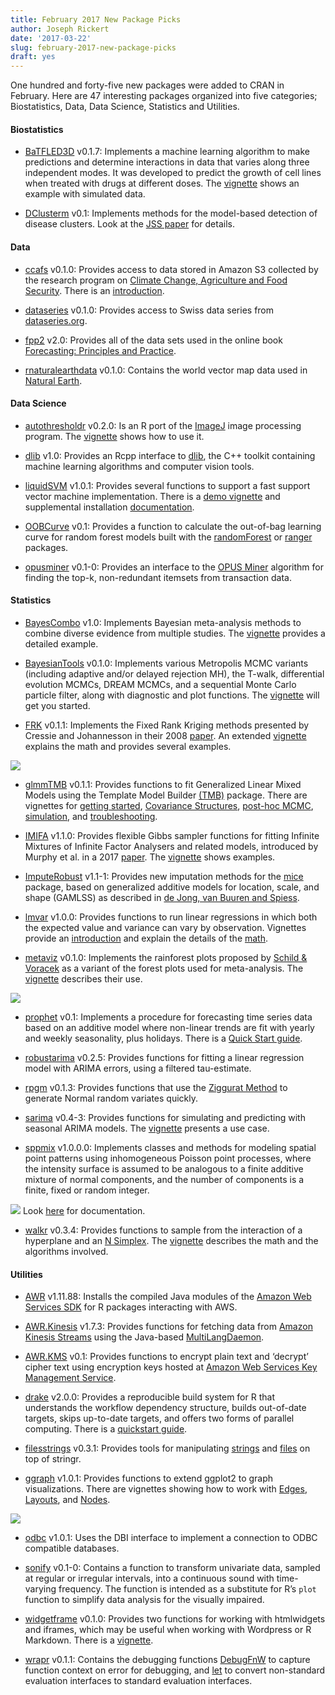 ```yaml
---
title: February 2017 New Package Picks
author: Joseph Rickert
date: '2017-03-22'
slug: february-2017-new-package-picks
draft: yes
---
```


One hundred and forty-five new packages were added to CRAN in February. Here are 47 interesting packages organized into five categories; Biostatistics, Data, Data Science, Statistics and Utilities. 


#### Biostatistics   

*   [BaTFLED3D](https://cran.rstudio.com/web/packages/BaTFLED3D/) v0.1.7: Implements a machine learning algorithm to make predictions and determine interactions in data that varies along three independent modes. It was developed to predict the growth of cell lines when treated with drugs at different doses. The [vignette](https://cran.rstudio.com/web/packages/BaTFLED3D/vignettes/BaTFLED3D_vignette.html) shows an example with simulated data.

*   [DClusterm](https://cran.rstudio.com/web/packages/DClusterm/) v0.1: Implements methods for the model-based detection of disease clusters. Look at the [JSS paper](https://cran.rstudio.com/web/packages/DClusterm/vignettes/jss_paper.pdf) for details.

#### Data    

*   [ccafs](https://cran.rstudio.com/web/packages/ccafs/) v0.1.0: Provides access to data stored in Amazon S3 collected by the research program on [Climate Change, Agriculture and Food Security](https://ccafs.cgiar.org/es/news/data-better-understanding-changing-climate#.WML6tBLyvy0). There is an [introduction](https://cran.rstudio.com/web/packages/ccafs/vignettes/ccafs_vignette.html).

*   [dataseries](https://cran.rstudio.com/web/packages/dataseries/) v0.1.0: Provides access to Swiss data series from [dataseries.org](http://www.dataseries.org/).

*   [fpp2](https://cran.rstudio.com/web/packages/fpp2/) v2.0: Provides all of the data sets used in the online book [Forecasting: Principles and Practice](https://www.otexts.org/fpp2/).

*   [rnaturalearthdata](https://cran.rstudio.com/web/packages/rnaturalearthdata/) v0.1.0: Contains the world vector map data used in [Natural Earth](http://www.naturalearthdata.com/).

#### Data Science   
*   [autothresholdr](https://cran.rstudio.com/web/packages/autothresholdr/) v0.2.0: Is an R port of the [ImageJ](https://imagej.nih.gov/ij//) image processing program. The [vignette](https://cran.rstudio.com/web/packages/autothresholdr/vignettes/autothresholdr.html) shows how to use it.

*   [dlib](https://cran.rstudio.com/web/packages/dlib/) v1.0: Provides an Rcpp interface to [dlib](http://dlib.net/), the C++ toolkit containing machine learning algorithms and computer vision tools.

*   [liquidSVM](https://cran.rstudio.com/web/packages/liquidSVM/) v1.0.1: Provides several functions to support a fast support vector machine implementation. There is a [demo vignette](https://cran.rstudio.com/web/packages/liquidSVM/vignettes/demo.html) and supplemental installation [documentation](https://cran.rstudio.com/web/packages/liquidSVM/vignettes/documentation.html).

*   [OOBCurve](https://cran.rstudio.com/web/packages/OOBCurve/) v0.1: Provides a function to calculate the out-of-bag learning curve for random forest models built with the [randomForest](https://cran.r-project.org/web/packages/randomForest/index.html) or [ranger](https://cran.r-project.org/web/packages/ranger/index.html) packages. 

*   [opusminer](https://cran.rstudio.com/web/packages/opusminer/) v0.1-0: Provides an interface to the [OPUS Miner](http://i.giwebb.com/index.php/research/association-discovery/) algorithm for finding the top-k, non-redundant itemsets from transaction data.

#### Statistics   

*   [BayesCombo](https://cran.rstudio.com/web/packages/BayesCombo/) v1.0: Implements Bayesian meta-analysis methods to combine diverse evidence from multiple studies. The [vignette](https://cran.rstudio.com/web/packages/BayesCombo/vignettes/BayesCombo_vignette.html) provides a detailed example.

*   [BayesianTools](https://cran.rstudio.com/web/packages/BayesianTools/) v0.1.0: Implements various Metropolis MCMC variants (including adaptive and/or delayed rejection MH), the T-walk, differential evolution MCMCs, DREAM MCMCs, and a sequential Monte Carlo particle filter, along with diagnostic and plot functions. The [vignette](https://cran.rstudio.com/web/packages/BayesianTools/vignettes/BayesianTools.html) will get you started.

*   [FRK](https://cran.rstudio.com/web/packages/FRK/) v0.1.1: Implements the Fixed Rank Kriging methods presented by Cressie and Johannesson in their 2008 [paper](doi:10.1111/j.1467-9868.2007.00633.x). An extended [vignette](https://cran.rstudio.com/web/packages/FRK/vignettes/FRK_intro.pdf) explains the math and provides several examples.

![](/2017-03-22-february-2017-new-package-picks/FRK.png)


*   [glmmTMB](https://cran.rstudio.com/web/packages/glmmTMB/) v0.1.1: Provides functions to fit Generalized Linear Mixed Models using the Template Model Builder [(TMB)](https://cran.rstudio.com/web/packages/TMB/index.html) package. There are vignettes for [getting started](https://cran.rstudio.com/web/packages/glmmTMB/vignettes/troubleshooting.html), [Covariance Structures](https://cran.rstudio.com/web/packages/glmmTMB/vignettes/covstruct.html), [post-hoc MCMC](https://cran.rstudio.com/web/packages/glmmTMB/vignettes/mcmc.html), [simulation](https://cran.rstudio.com/web/packages/glmmTMB/vignettes/sim.html), and [troubleshooting](https://cran.rstudio.com/web/packages/glmmTMB/vignettes/troubleshooting.html).

*   [IMIFA](https://cran.rstudio.com/web/packages/IMIFA/) v1.1.0: Provides flexible Gibbs sampler functions for fitting Infinite Mixtures of Infinite Factor Analysers and related models, introduced by Murphy et al. in a 2017 [paper](https://arxiv.org/pdf/1701.07010.pdf). The [vignette](https://cran.rstudio.com/web/packages/IMIFA/vignettes/IMIFA.html) shows examples.

*   [ImputeRobust](https://cran.rstudio.com/web/packages/ImputeRobust/) v1.1-1: Provides new imputation methods for the [mice](https://cran.r-project.org/web/packages/mice/index.html) package, based on generalized additive models for location, scale, and shape (GAMLSS) as described in [de Jong, van Buuren and Spiess](doi:10.1080/03610918.2014.911894).

*   [lmvar](https://cran.rstudio.com/web/packages/lmvar/) v1.0.0: Provides functions to run linear regressions in which both the expected value and variance can vary by observation. Vignettes provide an [introduction](https://cran.rstudio.com/web/packages/lmvar/vignettes/Intro.html) and explain the details of the [math](https://cran.rstudio.com/web/packages/lmvar/vignettes/Math.pdf).

*   [metaviz](https://cran.rstudio.com/web/packages/metaviz/) v0.1.0: Implements the rainforest plots proposed by [Schild & Voracek](doi:10.1002/jrsm.1125) as a variant of the forest plots used for meta-analysis. The [vignette](https://cran.rstudio.com/web/packages/metaviz/vignettes/metaviz.html) describes their use.

![](/2017-03-22-february-2017-new-package-picks/metavis.png)

*   [prophet](https://cran.rstudio.com/web/packages/prophet/) v0.1: Implements a procedure for forecasting time series data based on an additive model where non-linear trends are fit with yearly and weekly seasonality, plus holidays. There is a [Quick Start guide](https://cran.rstudio.com/web/packages/prophet/vignettes/quick_start.html).

*   [robustarima](https://cran.rstudio.com/web/packages/robustarima/) v0.2.5: Provides functions for fitting a linear regression model with ARIMA errors, using a filtered tau-estimate.

*   [rpgm](https://cran.rstudio.com/web/packages/rpgm/) v0.1.3: Provides functions that use the [Ziggurat Method](https://www.jstatsoft.org/article/view/v005i08) to generate Normal random variates quickly.

*   [sarima](https://cran.rstudio.com/web/packages/sarima/) v0.4-3: Provides functions for simulating and predicting with seasonal ARIMA models. The [vignette](https://cran.rstudio.com/web/packages/sarima/vignettes/white_noise_tests.pdf) presents a use case. 

*   [sppmix](https://cran.rstudio.com/web/packages/sppmix/) v1.0.0.0: Implements classes and methods for modeling spatial point patterns using inhomogeneous Poisson point processes, where the intensity surface is assumed to be analogous to a finite additive mixture of normal components, and the number of components is a finite, fixed or random integer. 

![](/2017-03-22-february-2017-new-package-picks/sppmix.png)
Look [here](http://www.stat.missouri.edu/~amicheas/sppmix/sppmix_tutorial_links.html) for documentation.

*   [walkr](https://cran.rstudio.com/web/packages/walkr/) v0.3.4: Provides functions to sample from the interaction of a hyperplane and an [N Simplex](https://en.wikipedia.org/wiki/Simplex). The [vignette](https://cran.rstudio.com/web/packages/walkr/vignettes/walkr.pdf) describes the math and the algorithms involved.

#### Utilities   
*   [AWR](https://cran.rstudio.com/web/packages/AWR/) v1.11.88: Installs the compiled Java modules of the [Amazon Web Services SDK](https://aws.amazon.com/sdk-for-java) for R packages interacting with AWS.

*   [AWR.Kinesis](https://cran.rstudio.com/web/packages/AWR.Kinesis/) v1.7.3: Provides functions for fetching data from [Amazon Kinesis Streams](https://aws.amazon.com/kinesis) using the Java-based [MultiLangDaemon](https://github.com/awslabs/amazon-kinesis-client/blob/master/src/main/java/com/amazonaws/services/kinesis/multilang/MultiLangDaemonConfig.java). 

*   [AWR.KMS](https://cran.rstudio.com/web/packages/AWR.KMS/) v0.1: Provides functions to encrypt plain text and 'decrypt' cipher text using encryption keys hosted at [Amazon Web Services Key Management Service](https://aws.amazon.com/kms).

*   [drake](https://cran.rstudio.com/web/packages/drake/) v2.0.0: Provides a reproducible build system for R that understands the workflow dependency structure, builds out-of-date targets, skips up-to-date targets, and offers two forms of parallel computing. There is a [quickstart guide](https://cran.rstudio.com/web/packages/drake/vignettes/quickstart.html).

*   [filesstrings](https://cran.rstudio.com/web/packages/filesstrings/) v0.3.1: Provides tools for manipulating [strings](https://cran.rstudio.com/web/packages/filesstrings/vignettes/strings.html) and [files](https://cran.rstudio.com/web/packages/filesstrings/vignettes/files.html) on top of stringr.

*   [ggraph](https://cran.rstudio.com/web/packages/ggraph/) v1.0.1: Provides functions to extend ggplot2 to graph visualizations. There are vignettes showing how to work with [Edges](https://cran.rstudio.com/web/packages/ggraph/vignettes/Edges.html), [Layouts](https://cran.rstudio.com/web/packages/ggraph/vignettes/Layouts.html), and [Nodes](https://cran.rstudio.com/web/packages/ggraph/vignettes/Nodes.html).

![](/2017-03-22-february-2017-new-package-picks/ggraph.png)

*   [odbc](https://cran.rstudio.com/web/packages/odbc/) v1.0.1: Uses the DBI interface to implement a connection to ODBC compatible databases.

*   [sonify](https://cran.rstudio.com/web/packages/sonify/) v0.1-0: Contains a function to transform univariate data, sampled at regular or irregular intervals, into a continuous sound with time-varying frequency. The function is intended as a substitute for R's `plot` function to simplify data analysis for the visually impaired.

*   [widgetframe](https://cran.rstudio.com/web/packages/widgetframe/) v0.1.0: Provides two functions for working with htmlwidgets and iframes, which may be useful when working with Wordpress or R Markdown. There is a [vignette](https://cran.rstudio.com/web/packages/widgetframe/vignettes/Using_widgetframe.html).

*   [wrapr](https://cran.rstudio.com/web/packages/wrapr/) v0.1.1: Contains the debugging functions [DebugFnW](https://cran.rstudio.com/web/packages/wrapr/vignettes/DebugFnW.html) to capture function context on error for debugging, and [let](https://cran.rstudio.com/web/packages/wrapr/vignettes/let.html) to convert non-standard evaluation interfaces to standard evaluation interfaces.


